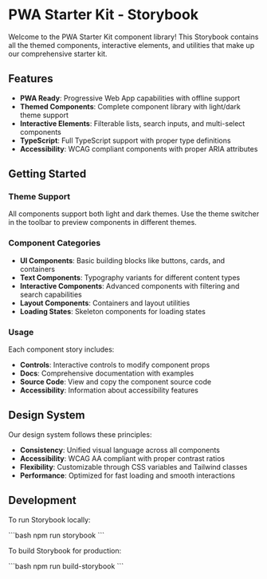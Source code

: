 
<Meta title="Introduction" />

# PWA Starter Kit - Storybook

Welcome to the PWA Starter Kit component library! This Storybook contains all the themed components, interactive elements, and utilities that make up our comprehensive starter kit.

## Features

- **PWA Ready**: Progressive Web App capabilities with offline support
- **Themed Components**: Complete component library with light/dark theme support
- **Interactive Elements**: Filterable lists, search inputs, and multi-select components
- **TypeScript**: Full TypeScript support with proper type definitions
- **Accessibility**: WCAG compliant components with proper ARIA attributes

## Getting Started

### Theme Support

All components support both light and dark themes. Use the theme switcher in the toolbar to preview components in different themes.

### Component Categories

- **UI Components**: Basic building blocks like buttons, cards, and containers
- **Text Components**: Typography variants for different content types
- **Interactive Components**: Advanced components with filtering and search capabilities
- **Layout Components**: Containers and layout utilities
- **Loading States**: Skeleton components for loading states

### Usage

Each component story includes:
- **Controls**: Interactive controls to modify component props
- **Docs**: Comprehensive documentation with examples
- **Source Code**: View and copy the component source code
- **Accessibility**: Information about accessibility features

## Design System

Our design system follows these principles:

- **Consistency**: Unified visual language across all components
- **Accessibility**: WCAG AA compliant with proper contrast ratios
- **Flexibility**: Customizable through CSS variables and Tailwind classes
- **Performance**: Optimized for fast loading and smooth interactions

## Development

To run Storybook locally:

\`\`\`bash
npm run storybook
\`\`\`

To build Storybook for production:

\`\`\`bash
npm run build-storybook
\`\`\`
